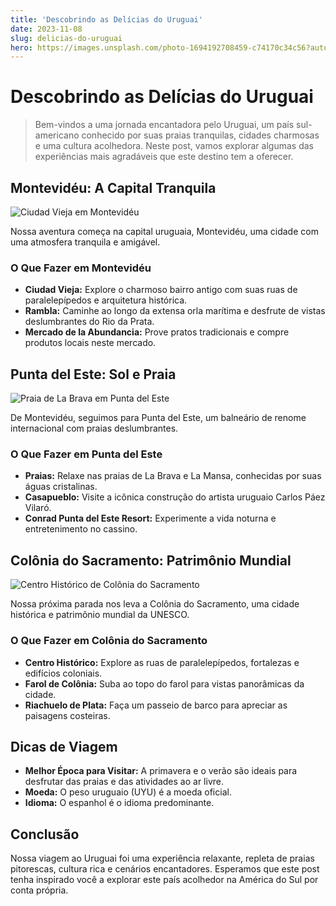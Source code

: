 ```yaml
---
title: 'Descobrindo as Delícias do Uruguai'
date: 2023-11-08
slug: delicias-do-uruguai
hero: https://images.unsplash.com/photo-1694192708459-c74170c34c56?auto=format&fit=crop&q=80&w=3870&ixlib=rb-4.0.3&ixid=M3wxMjA3fDB8MHxwaG90by1wYWdlfHx8fGVufDB8fHx8fA%3D%3D
---
```


# Descobrindo as Delícias do Uruguai

> Bem-vindos a uma jornada encantadora pelo Uruguai, um país sul-americano conhecido por suas praias tranquilas, cidades charmosas e uma cultura acolhedora. Neste post, vamos explorar algumas das experiências mais agradáveis que este destino tem a oferecer.

## Montevidéu: A Capital Tranquila

![Ciudad Vieja em Montevidéu](https://images.unsplash.com/photo-1689723744311-5c62fbfa4ebe?auto=format&fit=crop&q=80&w=3906&ixlib=rb-4.0.3&ixid=M3wxMjA3fDB8MHxwaG90by1wYWdlfHx8fGVufDB8fHx8fA%3D%3D)

Nossa aventura começa na capital uruguaia, Montevidéu, uma cidade com uma atmosfera tranquila e amigável.

### O Que Fazer em Montevidéu

- **Ciudad Vieja:** Explore o charmoso bairro antigo com suas ruas de paralelepípedos e arquitetura histórica.
- **Rambla:** Caminhe ao longo da extensa orla marítima e desfrute de vistas deslumbrantes do Rio da Prata.
- **Mercado de la Abundancia:** Prove pratos tradicionais e compre produtos locais neste mercado.

## Punta del Este: Sol e Praia

![Praia de La Brava em Punta del Este](https://images.unsplash.com/photo-1653918488348-17d2a707012f?auto=format&fit=crop&q=80&w=3871&ixlib=rb-4.0.3&ixid=M3wxMjA3fDB8MHxwaG90by1wYWdlfHx8fGVufDB8fHx8fA%3D%3D)

De Montevidéu, seguimos para Punta del Este, um balneário de renome internacional com praias deslumbrantes.

### O Que Fazer em Punta del Este

- **Praias:** Relaxe nas praias de La Brava e La Mansa, conhecidas por suas águas cristalinas.
- **Casapueblo:** Visite a icônica construção do artista uruguaio Carlos Páez Vilaró.
- **Conrad Punta del Este Resort:** Experimente a vida noturna e entretenimento no cassino.

## Colônia do Sacramento: Patrimônio Mundial

![Centro Histórico de Colônia do Sacramento](https://images.unsplash.com/photo-1524168576969-c32baddd7006?auto=format&fit=crop&q=80&w=3870&ixlib=rb-4.0.3&ixid=M3wxMjA3fDB8MHxwaG90by1wYWdlfHx8fGVufDB8fHx8fA%3D%3D)

Nossa próxima parada nos leva a Colônia do Sacramento, uma cidade histórica e patrimônio mundial da UNESCO.

### O Que Fazer em Colônia do Sacramento

- **Centro Histórico:** Explore as ruas de paralelepípedos, fortalezas e edifícios coloniais.
- **Farol de Colônia:** Suba ao topo do farol para vistas panorâmicas da cidade.
- **Riachuelo de Plata:** Faça um passeio de barco para apreciar as paisagens costeiras.

## Dicas de Viagem

- **Melhor Época para Visitar:** A primavera e o verão são ideais para desfrutar das praias e das atividades ao ar livre.
- **Moeda:** O peso uruguaio (UYU) é a moeda oficial.
- **Idioma:** O espanhol é o idioma predominante.

## Conclusão

Nossa viagem ao Uruguai foi uma experiência relaxante, repleta de praias pitorescas, cultura rica e cenários encantadores. Esperamos que este post tenha inspirado você a explorar este país acolhedor na América do Sul por conta própria.